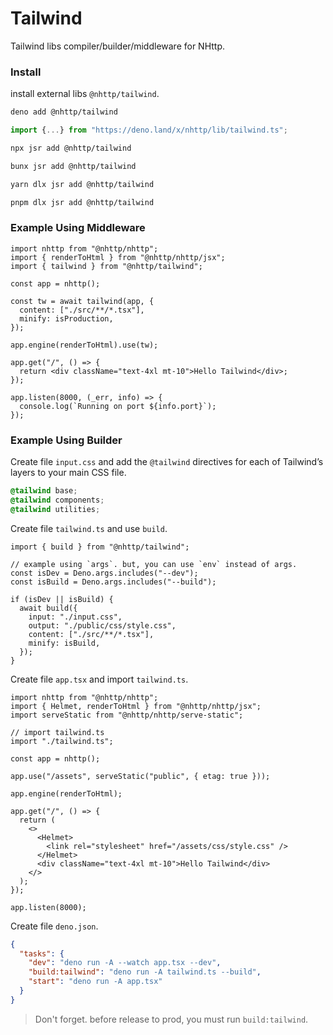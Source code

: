
# Tailwind
Tailwind libs compiler/builder/middleware for NHttp.

### Install

install external libs `@nhttp/tailwind`.

<Tabs>
<TabItem value="deno_jsr" label="Deno">

```bash
deno add @nhttp/tailwind
```

</TabItem>
<TabItem value="deno" label="deno.land">

```ts
import {...} from "https://deno.land/x/nhttp/lib/tailwind.ts";
```

</TabItem>
<TabItem value="npm" label="npm">

```bash
npx jsr add @nhttp/tailwind
```

</TabItem>
<TabItem value="bun" label="Bun">

```bash
bunx jsr add @nhttp/tailwind
```

</TabItem>
<TabItem value="yarn" label="Yarn">

```bash
yarn dlx jsr add @nhttp/tailwind
```

</TabItem>
<TabItem value="pnpm" label="pnpm">

```bash
pnpm dlx jsr add @nhttp/tailwind
```

</TabItem>
</Tabs>

### Example Using Middleware
```tsx
import nhttp from "@nhttp/nhttp";
import { renderToHtml } from "@nhttp/nhttp/jsx";
import { tailwind } from "@nhttp/tailwind";

const app = nhttp();

const tw = await tailwind(app, {
  content: ["./src/**/*.tsx"],
  minify: isProduction,
});

app.engine(renderToHtml).use(tw);

app.get("/", () => {
  return <div className="text-4xl mt-10">Hello Tailwind</div>;
});

app.listen(8000, (_err, info) => {
  console.log(`Running on port ${info.port}`);
});
```

### Example Using Builder

Create file `input.css` and add the `@tailwind` directives for each of
Tailwind’s layers to your main CSS file.

```css
@tailwind base;
@tailwind components;
@tailwind utilities;
```

Create file `tailwind.ts` and use `build`.

```tsx
import { build } from "@nhttp/tailwind";

// example using `args`. but, you can use `env` instead of args.
const isDev = Deno.args.includes("--dev");
const isBuild = Deno.args.includes("--build");

if (isDev || isBuild) {
  await build({
    input: "./input.css",
    output: "./public/css/style.css",
    content: ["./src/**/*.tsx"],
    minify: isBuild,
  });
}
```

Create file `app.tsx` and import `tailwind.ts`.

```tsx
import nhttp from "@nhttp/nhttp";
import { Helmet, renderToHtml } from "@nhttp/nhttp/jsx";
import serveStatic from "@nhttp/nhttp/serve-static";

// import tailwind.ts
import "./tailwind.ts";

const app = nhttp();

app.use("/assets", serveStatic("public", { etag: true }));

app.engine(renderToHtml);

app.get("/", () => {
  return (
    <>
      <Helmet>
        <link rel="stylesheet" href="/assets/css/style.css" />
      </Helmet>
      <div className="text-4xl mt-10">Hello Tailwind</div>
    </>
  );
});

app.listen(8000);
```

Create file `deno.json`.

```json
{
  "tasks": {
    "dev": "deno run -A --watch app.tsx --dev",
    "build:tailwind": "deno run -A tailwind.ts --build",
    "start": "deno run -A app.tsx"
  }
}
```

> Don't forget. before release to prod, you must run `build:tailwind`.